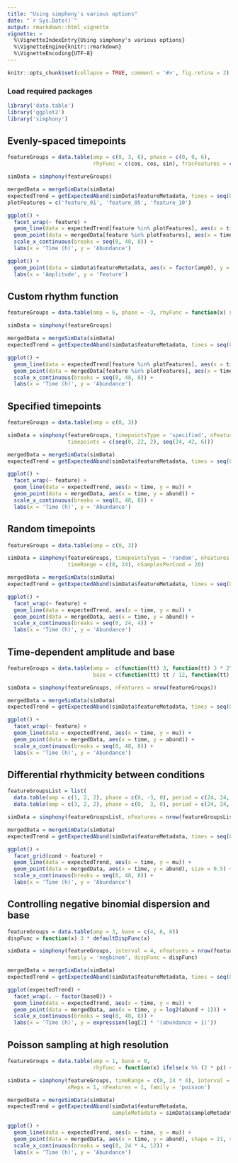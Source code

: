 ```yaml
---
title: "Using simphony's various options"
date: "`r Sys.Date()`"
output: rmarkdown::html_vignette
vignette: >
  %\VignetteIndexEntry{Using simphony's various options}
  %\VignetteEngine{knitr::rmarkdown}
  %\VignetteEncoding{UTF-8}
---
```


```r
knitr::opts_chunk$set(collapse = TRUE, comment = '#>', fig.retina = 2)
```

### Load required packages
```r
library('data.table')
library('ggplot2')
library('simphony')
```

## Evenly-spaced timepoints
```r
featureGroups = data.table(amp = c(0, 3, 6), phase = c(0, 0, 6),
                           rhyFunc = c(cos, cos, sin), fracFeatures = c(0.1, 0.8, 0.1))

simData = simphony(featureGroups)

mergedData = mergeSimData(simData)
expectedTrend = getExpectedAbund(simData$featureMetadata, times = seq(0, 48, 0.25))
plotFeatures = c('feature_01', 'feature_05', 'feature_10')

ggplot() +
  facet_wrap(~ feature) +
  geom_line(data = expectedTrend[feature %in% plotFeatures], aes(x = time, y = mu)) +
  geom_point(data = mergedData[feature %in% plotFeatures], aes(x = time, y = abund)) +
  scale_x_continuous(breaks = seq(0, 48, 8)) +
  labs(x = 'Time (h)', y = 'Abundance')

ggplot() +
  geom_point(data = simData$featureMetadata, aes(x = factor(amp0), y = factor(feature))) +
  labs(x = 'Amplitude', y = 'Feature')
```

## Custom rhythm function
```r
featureGroups = data.table(amp = 6, phase = -3, rhyFunc = function(x) sign(sin(x)))

simData = simphony(featureGroups)

mergedData = mergeSimData(simData)
expectedTrend = getExpectedAbund(simData$featureMetadata, times = seq(0, 48, 0.1))

ggplot() +
  geom_line(data = expectedTrend[feature %in% plotFeatures], aes(x = time, y = mu)) +
  geom_point(data = mergedData[feature %in% plotFeatures], aes(x = time, y = abund)) +
  scale_x_continuous(breaks = seq(0, 48, 8)) +
  labs(x = 'Time (h)', y = 'Abundance')
```

## Specified timepoints
```r
featureGroups = data.table(amp = c(0, 3))

simData = simphony(featureGroups, timepointsType = 'specified', nFeatures = nrow(featureGroups),
                   timepoints = c(seq(0, 22, 2), seq(24, 42, 6)))

mergedData = mergeSimData(simData)
expectedTrend = getExpectedAbund(simData$featureMetadata, times = seq(0, 48, 0.25))

ggplot() +
  facet_wrap(~ feature) +
  geom_line(data = expectedTrend, aes(x = time, y = mu)) +
  geom_point(data = mergedData, aes(x = time, y = abund)) +
  scale_x_continuous(breaks = seq(0, 48, 8)) +
  labs(x = 'Time (h)', y = 'Abundance')
```

## Random timepoints
```r
featureGroups = data.table(amp = c(0, 3))

simData = simphony(featureGroups, timepointsType = 'random', nFeatures = nrow(featureGroups),
                   timeRange = c(0, 24), nSamplesPerCond = 20)

mergedData = mergeSimData(simData)
expectedTrend = getExpectedAbund(simData$featureMetadata, times = seq(0, 24, 0.25))

ggplot() +
  facet_wrap(~ feature) +
  geom_line(data = expectedTrend, aes(x = time, y = mu)) +
  geom_point(data = mergedData, aes(x = time, y = abund)) +
  scale_x_continuous(breaks = seq(0, 24, 4)) +
  labs(x = 'Time (h)', y = 'Abundance')
```

## Time-dependent amplitude and base
```r
featureGroups = data.table(amp =  c(function(tt) 3, function(tt) 3 * 2^(-tt / 24)),
                           base = c(function(tt) tt / 12, function(tt) 0))

simData = simphony(featureGroups, nFeatures = nrow(featureGroups))

mergedData = mergeSimData(simData)
expectedTrend = getExpectedAbund(simData$featureMetadata, times = seq(0, 48, 0.25))

ggplot() +
  facet_wrap(~ feature) +
  geom_line(data = expectedTrend, aes(x = time, y = mu)) +
  geom_point(data = mergedData, aes(x = time, y = abund)) +
  scale_x_continuous(breaks = seq(0, 48, 8)) +
  labs(x = 'Time (h)', y = 'Abundance')
```

## Differential rhythmicity between conditions
```r
featureGroupsList = list(
  data.table(amp = c(1, 2, 2), phase = c(0, -3, 0), period = c(24, 24, 22)),
  data.table(amp = c(3, 2, 2), phase = c(0,  3, 0), period = c(24, 24, 26)))

simData = simphony(featureGroupsList, nFeatures = nrow(featureGroupsList[[1]]))

mergedData = mergeSimData(simData)
expectedTrend = getExpectedAbund(simData$featureMetadata, times = seq(0, 48, 0.25))

ggplot() +
  facet_grid(cond ~ feature) +
  geom_line(data = expectedTrend, aes(x = time, y = mu)) +
  geom_point(data = mergedData, aes(x = time, y = abund), size = 0.5) +
  scale_x_continuous(breaks = seq(0, 48, 8)) +
  labs(x = 'Time (h)', y = 'Abundance')
```

## Controlling negative binomial dispersion and base
```r
featureGroups = data.table(amp = 3, base = c(4, 6, 8))
dispFunc = function(x) 3 * defaultDispFunc(x)

simData = simphony(featureGroups, interval = 4, nFeatures = nrow(featureGroups),
                   family = 'negbinom', dispFunc = dispFunc)

mergedData = mergeSimData(simData)
expectedTrend = getExpectedAbund(simData$featureMetadata, times = seq(0, 48, 0.25))

ggplot(expectedTrend) +
  facet_wrap(. ~ factor(base0)) +
  geom_line(data = expectedTrend, aes(x = time, y = mu)) +
  geom_point(data = mergedData, aes(x = time, y = log2(abund + 1))) +
  scale_x_continuous(breaks = seq(0, 48, 8)) +
  labs(x = 'Time (h)', y = expression(log[2] * '(abundance + 1)'))
```

## Poisson sampling at high resolution
```r
featureGroups = data.table(amp = 1, base = 0,
                           rhyFunc = function(x) ifelse(x %% (2 * pi) < pi, 0.5, 4))

simData = simphony(featureGroups, timeRange = c(0, 24 * 4), interval = 0.1,
                   nReps = 1, nFeatures = 1, family = 'poisson')

mergedData = mergeSimData(simData)
expectedTrend = getExpectedAbund(simData$featureMetadata,
                                 sampleMetadata = simData$sampleMetadata)

ggplot() +
  geom_line(data = expectedTrend, aes(x = time, y = mu)) +
  geom_point(data = mergedData, aes(x = time, y = abund), shape = 21, size = 1) +
  scale_x_continuous(breaks = seq(0, 24 * 4, 12)) +
  labs(x = 'Time (h)', y = 'Abundance')
```

